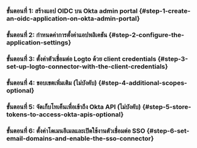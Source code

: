 
### ขั้นตอนที่ 1: สร้างแอป OIDC บน Okta admin portal \{#step-1-create-an-oidc-application-on-okta-admin-portal}

<Step1 />

### ขั้นตอนที่ 2: กำหนดค่าการตั้งค่าแอปพลิเคชัน \{#step-2-configure-the-application-settings}

<Step2 />

### ขั้นตอนที่ 3: ตั้งค่าตัวเชื่อมต่อ Logto ด้วย client credentials \{#step-3-set-up-logto-connector-with-the-client-credentials}

<Step3 />

### ขั้นตอนที่ 4: ขอบเขตเพิ่มเติม (ไม่บังคับ) \{#step-4-additional-scopes-optional}

<Step4 />

### ขั้นตอนที่ 5: จัดเก็บโทเค็นเพื่อเข้าถึง Okta API (ไม่บังคับ) \{#step-5-store-tokens-to-access-okta-apis-optional\}

<Step5 />

### ขั้นตอนที่ 6: ตั้งค่าโดเมนอีเมลและเปิดใช้งานตัวเชื่อมต่อ SSO \{#step-6-set-email-domains-and-enable-the-sso-connector}

<Step6 />
